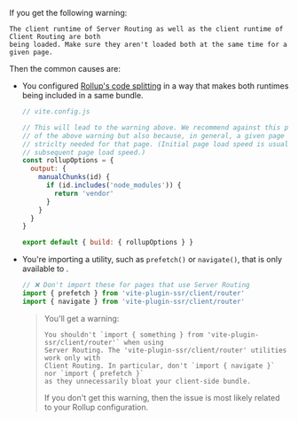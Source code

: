 
If you get the following warning:

```
The client runtime of Server Routing as well as the client runtime of Client Routing are both
being loaded. Make sure they aren't loaded both at the same time for a given page.
```

Then the common causes are:
 - You configured [Rollup's code splitting](https://vitejs.dev/guide/build.html#chunking-strategy) in a way that makes both runtimes being included in a same bundle.
   ```js
   // vite.config.js

   // This will lead to the warning above. We recommend against this practice: not only because
   // of the above warning but also because, in general, a given page should only load what is
   // striclty needed for that page. (Initial page load speed is usually more important than
   // subsequent page load speed.)
   const rollupOptions = {
     output: {
       manualChunks(id) {
         if (id.includes('node_modules')) {
           return 'vendor'
         }
       }
     }
   }

   export default { build: { rollupOptions } }
   ```
 - You're importing a utility, such as `prefetch()` or `navigate()`, that is only available to <Link text="Client Routing" href="/client-routing" />.
   ```js
   // ❌ Don't import these for pages that use Server Routing
   import { prefetch } from 'vite-plugin-ssr/client/router'
   import { navigate } from 'vite-plugin-ssr/client/router'
   ```
   > You'll get a warning:
   > ```
   > You shouldn't `import { something } from 'vite-plugin-ssr/client/router'` when using
   > Server Routing. The 'vite-plugin-ssr/client/router' utilities work only with
   > Client Routing. In particular, don't `import { navigate }` nor `import { prefetch }`
   > as they unnecessarily bloat your client-side bundle.
   > ```
   > If you don't get this warning, then the issue is most likely related to your Rollup configuration.
